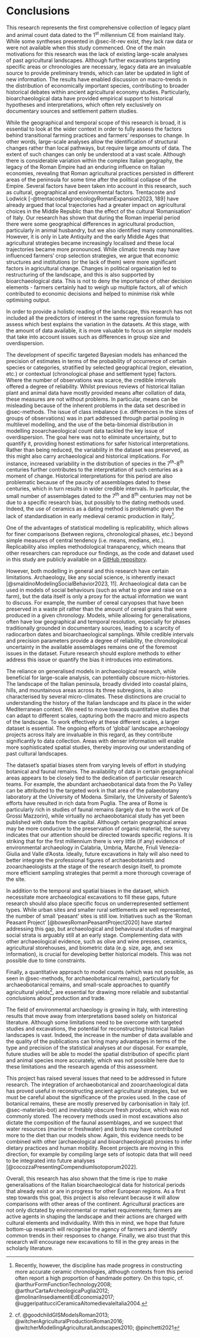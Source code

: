 # Conclusions {#sec-conclusions style="text-align:justify;"}

This research represents the first comprehensive collection of legacy plant and animal count data dated to the 1^st^ millennium CE from mainland Italy. While some syntheses presented in @sec-lit-rev exist, they lack raw data or were not available when this study commenced. One of the main motivations for this research was the lack of existing large-scale analyses of past agricultural landscapes. Although further excavations targeting specific areas or chronologies are necessary, legacy data are an invaluable source to provide preliminary trends, which can later be updated in light of new information. The results have enabled discussion on macro-trends in the distribution of economically important species, contributing to broader historical debates within ancient agricultural economy studies. Particularly, bioarchaeological data have provided empirical support to historical hypotheses and interpretations, which often rely exclusively on documentary sources and settlement pattern studies.

While the geographical and temporal scope of this research is broad, it is essential to look at the wider context in order to fully assess the factors behind transitional farming practices and farmers' responses to change. In other words, large-scale analyses allow the identification of structural changes rather than local pathways, but require large amounts of data. The extent of such changes can only be understood at a vast scale. Although there is considerable variation within the complex Italian geography, the legacy of the Roman Empire had an enduring influence on Italian economies, revealing that Roman agricultural practices persisted in different areas of the peninsula for some time after the political collapse of the Empire. Several factors have been taken into account in this research, such as cultural, geographical and environmental factors. Trentacoste and Lodwick [-@trentacosteAgroecologyRomanExpansion2023, 189] have already argued that local trajectories had a greater impact on agricultural choices in the Middle Republic than the effect of the cultural 'Romanisation' of Italy. Our research has shown that during the Roman imperial period there were some geographical differences in agricultural production, particularly in animal husbandry, but we also identified many commonalities. However, it is only in Late Antiquity and the early Middle Ages that agricultural strategies became increasingly localised and these local trajectories became more pronounced. While climatic trends may have influenced farmers' crop selection strategies, we argue that economic structures and institutions (or the lack of them) were more significant factors in agricultural change. Changes in political organisation led to restructuring of the landscape, and this is also supported by bioarchaeological data. This is not to deny the importance of other decision elements - farmers certainly had to weigh up multiple factors, all of which contributed to economic decisions and helped to minimise risk while optimising output.

In order to provide a holistic reading of the landscape, this research has not included all the predictors of interest in the same regression formula to assess which best explains the variation in the datasets. At this stage, with the amount of data available, it is more valuable to focus on simpler models that take into account issues such as differences in group size and overdispersion.

The development of specific targeted Bayesian models has enhanced the precision of estimates in terms of the probability of occurrence of certain species or categories, stratified by selected geographical (region, elevation, etc.) or contextual (chronological phase and settlement type) factors. Where the number of observations was scarce, the credible intervals offered a degree of reliability. Whilst previous reviews of historical Italian plant and animal data have mostly provided means after collation of data, these measures are not without problems. In particular, means can be misleading because of the inherent problems in the data set described in @sec-methods. The issue of class imbalance (i.e. differences in the sizes of groups of observations) was in part addressed through partial pooling in multilevel modelling, and the use of the beta-binomial distribution in modelling zooarchaeological count data tackled the key issue of overdispersion. The goal here was not to eliminate uncertainty, but to quantify it, providing honest estimations for safer historical interpretations. Rather than being reduced, the variability in the dataset was preserved, as this might also carry archaeological and historical implications. For instance, increased variability in the distribution of species in the 7^th^-8^th^ centuries further contributes to the interpretation of such centuries as a moment of change. Historical interpretations for this period are also problematic because of the paucity of assemblages dated to these centuries, which in turn results in wider credible intervals. In particular, the small number of assemblages dated to the 7^th^ and 8^th^ centuries may not be due to a specific research bias, but possibly to the dating methods used. Indeed, the use of ceramics as a dating method is problematic given the lack of standardisation in early medieval ceramic production in Italy[^conclusions-1].

[^conclusions-1]: Recently, however, the discipline has made progress in constructing more accurate ceramic chronologies, although contexts from this period often report a high proportion of handmade pottery. On this topic, cf. @arthurFormFunctionTechnology2008; @arthurCartaArcheologicaPuglia2012; @molinariInsediamentiEdEconomia2017; @uggeripatitucciCeramicaAltomedievaleItalia2004.

One of the advantages of statistical modelling is replicability, which allows for finer comparisons (between regions, chronological phases, etc.) beyond simple measures of central tendency (i.e. means, medians, etc.). Replicability also implies methodological transparency, which means that other researchers can reproduce our findings, as the code and dataset used in this study are publicly available on a [GitHub repository](https://github.com/robertoragno/phd/).

However, both modelling in general and this research have certain limitations. Archaeology, like any social science, is inherently inexact [@smaldinoModelingSocialBehavior2023, 11]. Archaeological data can be used in models of social behaviours (such as what to grow and raise on a farm), but the data itself is only a proxy for the actual information we want to discuss. For example, the number of cereal caryopses that have been preserved in a waste pit rather than the amount of cereal grains that were produced in a given chronology. Models, while allowing for generalisations, often have low geographical and temporal resolution, especially for phases traditionally grounded in documentary sources, leading to a scarcity of radiocarbon dates and bioarchaeological samplings. While credible intervals and precision parameters provide a degree of reliability, the chronological uncertainty in the available assemblages remains one of the foremost issues in the dataset. Future research should explore methods to either address this issue or quantify the bias it introduces into estimations.

The reliance on generalised models in archaeological research, while beneficial for large-scale analysis, can potentially obscure micro-histories. The landscape of the Italian peninsula, broadly divided into coastal plains, hills, and mountainous areas across its three subregions, is also characterised by several micro-climates. These distinctions are crucial to understanding the history of the Italian landscape and its place in the wider Mediterranean context. We need to move towards quantitative studies that can adapt to different scales, capturing both the macro and micro aspects of the landscape. To work effectively at these different scales, a larger dataset is essential. The ongoing efforts of 'global' landscape archaeology projects across Italy are invaluable in this regard, as they contribute significantly to data collection. Areas with denser information will enable more sophisticated spatial studies, thereby improving our understanding of past cultural landscapes.

The dataset's spatial biases stem from varying levels of effort in studying botanical and faunal remains. The availability of data in certain geographical areas appears to be closely tied to the dedication of particular research teams. For example, the abundant archaeobotanical data from the Po Valley can be attributed to the targeted work in that area of the palaeobotany laboratory at the University of Modena. Similarly, the University of Salento's efforts have resulted in rich data from Puglia. The area of Rome is particularly rich in studies of faunal remains (largely due to the work of De Grossi Mazzorin), while virtually no archaeobotanical study has yet been published with data from the capital. Although certain geographical areas may be more conducive to the preservation of organic material, the survey indicates that our attention should be directed towards specific regions. It is striking that for the first millennium there is very little (if any) evidence of environmental archaeology in Calabria, Umbria, Marche, Friuli Venezia-Giulia and Valle d'Aosta. Ideally, future excavations in Italy will also need to better integrate the professional figures of archaeobotanists and zooarchaeologists at the stage of the research design itself, to promote more efficient sampling strategies that permit a more thorough coverage of the site.

In addition to the temporal and spatial biases in the dataset, which necessitate more archaeological excavations to fill these gaps, future research should also place specific focus on underrepresented settlement types. While urban sites and smaller rural settlements are well represented, the number of small 'peasant' sites is still low. Initiatives such as the 'Roman Peasant Project' [@bowesRomanPeasantProject2020] have started addressing this gap, but archaeological and behavioural studies of marginal social strata is arguably still at an early stage. Complementing data with other archaeological evidence, such as olive and wine presses, ceramics, agricultural storehouses, and biometric data (e.g. size, age, and sex information), is crucial for developing better historical models. This was not possible due to time constraints.

Finally, a quantitative approach to model counts (which was not possible, as seen in @sec-methods, for archaeobotanical remains), particularly for archaeobotanical remains, and small-scale approaches to quantify agricultural yields[^conclusions-2], are essential for drawing more reliable and substantial conclusions about production and trade.

[^conclusions-2]: cf. @goodchildGISModelsRoman2013; @witcherAgriculturalProductionRoman2016; @witcherModellingAgriculturalLandscapes2010; @pinchetti2021

The field of environmental archaeology is growing in Italy, with interesting results that move away from interpretations based solely on historical literature. Although some limitations need to be overcome with targeted studies and excavations, the potential for reconstructing historical Italian landscapes is vast. Indeed, the increase in the number of data available and the quality of the publications can bring many advantages in terms of the type and precision of the statistical analyses at our disposal. For example, future studies will be able to model the spatial distribution of specific plant and animal species more accurately, which was not possible here due to these limitations and the research agenda of this assessment.

This project has raised several issues that need to be addressed in future research. The integration of archaeobotanical and zooarchaeological data has proved useful in reconstructing ancient agricultural strategies, but we must be careful about the significance of the proxies used. In the case of botanical remains, these are mostly preserved by carbonisation in Italy (cf. @sec-materials-bot) and inevitably obscure fresh produce, which was not commonly stored. The recovery methods used in most excavations also dictate the composition of the faunal assemblages, and we suspect that water resources (marine or freshwater) and birds may have contributed more to the diet than our models show. Again, this evidence needs to be combined with other (archaeological and bioarchaeological) proxies to infer dietary practices and human mobility. Recent projects are moving in this direction, for example by compiling large sets of isotopic data that will need to be integrated into future analyses [@cocozzaPresentingCompendiumIsotoporum2022].

Overall, this research has also shown that the time is ripe to make generalisations of the Italian bioarchaeological data for historical periods that already exist or are in progress for other European regions. As a first step towards this goal, this project is also relevant because it will allow comparisons with other areas of the continent. Agricultural practices are not only dictated by environmental or market requirements; farmers are active agents in shaping the landscape and their actions are charged with cultural elements and individuality. With this in mind, we hope that future bottom-up research will recognise the agency of farmers and identify common trends in their responses to change. Finally, we also trust that this research will encourage new excavations to fill in the grey areas in the scholarly literature.
